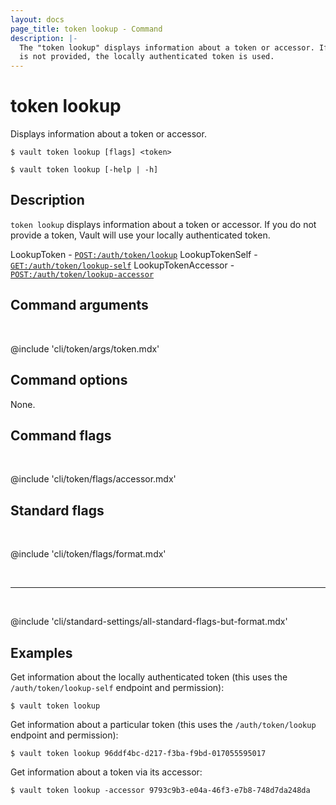 ```yaml
---
layout: docs
page_title: token lookup - Command
description: |-
  The "token lookup" displays information about a token or accessor. If a TOKEN
  is not provided, the locally authenticated token is used.
---
```


# token lookup

Displays information about a token or accessor.

<CodeBlockConfig hideClipboard>

```shell-session
$ vault token lookup [flags] <token>

$ vault token lookup [-help | -h]
```

</CodeBlockConfig>

## Description

`token lookup` displays information about a token or accessor. If you do not 
provide a token, Vault will use your locally authenticated token.

<Tip title="Related API endpoints">

  LookupToken - [`POST:/auth/token/lookup`](/vault/api-docs/auth/token#lookup-a-token)
  LookupTokenSelf - [`GET:/auth/token/lookup-self`](/vault/api-docs/auth/token#lookup-a-token-self)
  LookupTokenAccessor - [`POST:/auth/token/lookup-accessor`](/vault/api-docs/auth/token#lookup-a-token-accessor)

</Tip>

## Command arguments

<br />

@include 'cli/token/args/token.mdx'

## Command options

None.

## Command flags

<br />

@include 'cli/token/flags/accessor.mdx'

## Standard flags

<br />

@include 'cli/token/flags/format.mdx'

<br /><hr /><br />

@include 'cli/standard-settings/all-standard-flags-but-format.mdx'

## Examples

Get information about the locally authenticated token (this uses the
`/auth/token/lookup-self` endpoint and permission):

```shell-session
$ vault token lookup
```

Get information about a particular token (this uses the `/auth/token/lookup`
endpoint and permission):

```shell-session
$ vault token lookup 96ddf4bc-d217-f3ba-f9bd-017055595017
```

Get information about a token via its accessor:

```shell-session
$ vault token lookup -accessor 9793c9b3-e04a-46f3-e7b8-748d7da248da
```